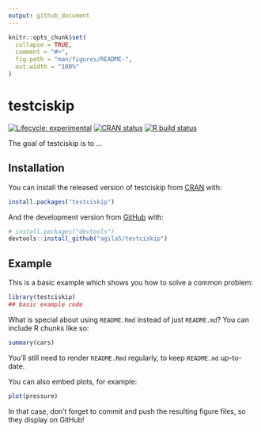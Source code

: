 ```yaml
---
output: github_document
---
```


<!-- README.md is generated from README.Rmd. Please edit that file -->

```r
knitr::opts_chunk$set(
  collapse = TRUE,
  comment = "#>",
  fig.path = "man/figures/README-",
  out.width = "100%"
)
```

# testciskip

<!-- badges: start -->
[![Lifecycle: experimental](https://img.shields.io/badge/lifecycle-experimental-orange.svg)](https://www.tidyverse.org/lifecycle/#experimental)
[![CRAN status](https://www.r-pkg.org/badges/version/testciskip)](https://CRAN.R-project.org/package=testciskip)
[![R build status](https://github.com/agila5/testciskip/workflows/R-CMD-check/badge.svg)](https://github.com/agila5/testciskip/actions)
<!-- badges: end -->

The goal of testciskip is to ...

## Installation

You can install the released version of testciskip from [CRAN](https://CRAN.R-project.org) with:

``` r
install.packages("testciskip")
```

And the development version from [GitHub](https://github.com/) with:

``` r
# install.packages("devtools")
devtools::install_github("agila5/testciskip")
```
## Example

This is a basic example which shows you how to solve a common problem:

```r
library(testciskip)
## basic example code
```

What is special about using `README.Rmd` instead of just `README.md`? You can include R chunks like so:

```r
summary(cars)
```

You'll still need to render `README.Rmd` regularly, to keep `README.md` up-to-date.

You can also embed plots, for example:

```r
plot(pressure)
```

In that case, don't forget to commit and push the resulting figure files, so they display on GitHub!
